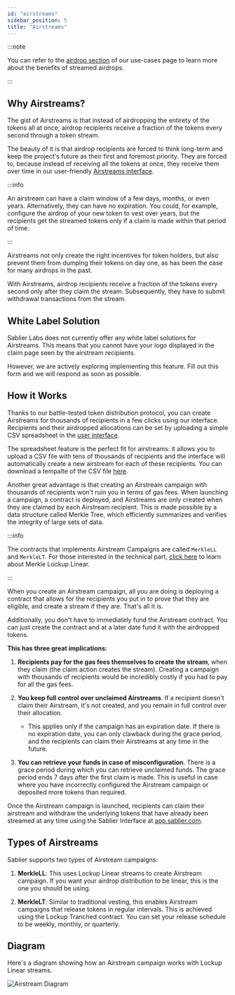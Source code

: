 ```yaml
---
id: "airstreams"
sidebar_position: 5
title: "Airstreams"
---
```



:::note

You can refer to the [airdrop section](/concepts/use-cases#airdrops) of our use-cases page to learn more about the
benefits of streamed airdrops.

:::

## Why Airstreams?

The gist of Airstreams is that instead of airdropping the entirety of the tokens all at once, airdrop recipients receive
a fraction of the tokens every second through a token stream.

The beauty of it is that airdrop recipients are forced to think long-term and keep the project's future as their first
and foremost priority. They are forced to, because instead of receiving all the tokens at once, they receive them over
time in our user-friendly [Airstreams interface](https://app.sablier.com/airstreams).

:::info

An airstream can have a claim window of a few days, months, or even years. Alternatively, they can have no expiration.
You could, for example, configure the airdrop of your new token to vest over years, but the recipients get the streamed
tokens only if a claim is made within that period of time.

:::

Airstreams not only create the right incentives for token holders, but also prevent them from dumping their tokens on
day one, as has been the case for many airdrops in the past.

With Airstreams, airdrop recipients receive a fraction of the tokens every second only after they claim the stream.
Subsequently, they have to submit withdrawal transactions from the stream.

## White Label Solution

Sablier Labs does not currently offer any white label solutions for Airstreams. This means that you cannot have your
logo displayed in the claim page seen by the airstream recipients.

However, we are actively exploring implementing this feature. Fill out <Link href={links.forms.call}>this form</Link>
and we will respond as soon as possible.

## How it Works

Thanks to our battle-tested token distribution protocol, you can create Airstreams for thousands of recipients in a few
clicks using our interface. Recipients and their airdropped allocations can be set by uploading a simple CSV spreadsheet
in the [user interface](https://app.sablier.com/airstreams).

The spreadsheet feature is the perfect fit for airstreams: it allows you to upload a CSV file with tens of thousands of
recipients and the interface will automatically create a new airstream for each of these recipients. You can download a
tempalte of the CSV file [here](https://files.sablier.com/templates/airstream-template.csv).

Another great advantage is that creating an Airstream campaign with thousands of recipients won't ruin you in terms of
gas fees. When launching a campaign, a contract is deployed, and Airstreams are only created when they are claimed by
each Airstream recipient. This is made possible by a data structure called Merkle Tree, which efficiently summarizes and
verifies the integrity of large sets of data.

:::info

The contracts that implements Airstream Campaigns are called `MerkleLL` and `MerkleLT`. For those interested in the
technical part, [click here](/reference/lockup/periphery/contract.SablierV2MerkleLL) to learn about Merkle Lockup
Linear.

:::

When you create an Airstream campaign, all you are doing is deploying a contract that allows for the recipients you put
in to prove that they are eligible, and create a stream if they are. That's all it is.

Additionally, you don't have to immediately fund the Airstream contract. You can just create the contract and at a later
date fund it with the airdropped tokens.

**This has three great implications:**

1. **Recipients pay for the gas fees themselves to create the stream**, when they claim (the claim action creates the
   stream). Creating a campaign with thousands of recipients would be incredibly costly if you had to pay for all the
   gas fees.
2. **You keep full control over unclaimed Airstreams**. If a recipient doesn't claim their Airstream, it's not created,
   and you remain in full control over their allocation.

   - This applies only if the campaign has an expiration date. If there is no expiration date, you can only clawback
     during the grace period, and the recipients can claim their Airstreams at any time in the future.

3. **You can retrieve your funds in case of misconfiguration**. There is a grace period during which you can retrieve
   unclaimed funds. The grace period ends 7 days after the first claim is made. This is useful in case where you have
   incorrectly configured the Airstream campaign or deposited more tokens than required.

Once the Airstream campaign is launched, recipients can claim their airstream and withdraw the underlying tokens that
have already been streamed at any time using the Sablier Interface at [app.sablier.com](https://app.sablier.com).

## Types of Airstreams

Sablier supports two types of Airstream campaigns:

1. **MerkleLL**: This uses Lockup Linear streams to create Airstream campaign. If you want your airdrop distribution to
   be linear, this is the one you should be using.

2. **MerkleLT**: Similar to traditional vesting, this enables Airstream campaigns that release tokens in regular
   intervals. This is achieved using the Lockup Tranched contract. You can set your release schedule to be weekly,
   monthly, or quarterly.

## Diagram

Here's a diagram showing how an Airstream campaign works with Lockup Linear streams.

![Airstream Diagram](/img/diagram-airstream-campaign.webp)
